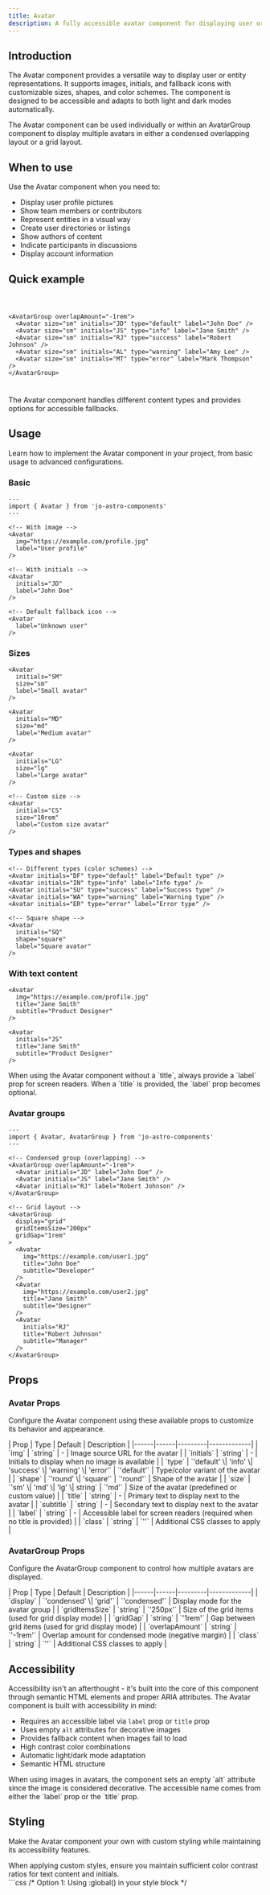 ```yaml
---
title: Avatar
description: A fully accessible avatar component for displaying user or entity images with support for fallbacks, initials, and various customization options.
---
```



## Introduction

The Avatar component provides a versatile way to display user or entity representations. It supports images, initials, and fallback icons with customizable sizes, shapes, and color schemes. The component is designed to be accessible and adapts to both light and dark modes automatically.

<Aside type="note" title="AvatarGroup">
  The Avatar component can be used individually or within an AvatarGroup component to display multiple avatars in either a condensed overlapping layout or a grid layout.
</Aside>

## When to use

Use the Avatar component when you need to:

- Display user profile pictures
- Show team members or contributors
- Represent entities in a visual way
- Create user directories or listings
- Show authors of content
- Indicate participants in discussions
- Display account information

## Quick example

<div class="not-content">
  <div style="display: flex; flex-direction: column; gap: 1.5rem;">
    <div style="display: flex; align-items: center; gap: 1rem;">
      <Avatar
        img="https://images.unsplash.com/photo-1620428268482-cf1851a36764?auto=format&fit=crop&q=100&w=100"
        size="md"
        label="User profile"
      />
      <Avatar
        initials="JD"
        type="info"
        size="md"
        label="John Doe"
      />
      <Avatar
        size="md"
        label="Default user"
      />
    </div>

    <AvatarGroup overlapAmount="-1rem">
      <Avatar size="sm" initials="JD" type="default" label="John Doe" />
      <Avatar size="sm" initials="JS" type="info" label="Jane Smith" />
      <Avatar size="sm" initials="RJ" type="success" label="Robert Johnson" />
      <Avatar size="sm" initials="AL" type="warning" label="Amy Lee" />
      <Avatar size="sm" initials="MT" type="error" label="Mark Thompson" />
    </AvatarGroup>
  </div>

  <p style="margin-top: 1.5rem; font-size: 0.9rem;">The Avatar component handles different content types and provides options for accessible fallbacks.</p>
</div>

## Usage

Learn how to implement the Avatar component in your project, from basic usage to advanced configurations.

### Basic

```astro
---
import { Avatar } from 'jo-astro-components'
---

<!-- With image -->
<Avatar
  img="https://example.com/profile.jpg"
  label="User profile"
/>

<!-- With initials -->
<Avatar
  initials="JD"
  label="John Doe"
/>

<!-- Default fallback icon -->
<Avatar
  label="Unknown user"
/>
```

### Sizes

```astro
<Avatar
  initials="SM"
  size="sm"
  label="Small avatar"
/>

<Avatar
  initials="MD"
  size="md"
  label="Medium avatar"
/>

<Avatar
  initials="LG"
  size="lg"
  label="Large avatar"
/>

<!-- Custom size -->
<Avatar
  initials="CS"
  size="10rem"
  label="Custom size avatar"
/>
```

### Types and shapes

```astro
<!-- Different types (color schemes) -->
<Avatar initials="DF" type="default" label="Default type" />
<Avatar initials="IN" type="info" label="Info type" />
<Avatar initials="SU" type="success" label="Success type" />
<Avatar initials="WA" type="warning" label="Warning type" />
<Avatar initials="ER" type="error" label="Error type" />

<!-- Square shape -->
<Avatar
  initials="SQ"
  shape="square"
  label="Square avatar"
/>
```

### With text content

```astro
<Avatar
  img="https://example.com/profile.jpg"
  title="Jane Smith"
  subtitle="Product Designer"
/>

<Avatar
  initials="JS"
  title="Jane Smith"
  subtitle="Product Designer"
/>
```

<Aside type="tip" title="Accessibility">
  When using the Avatar component without a `title`, always provide a `label` prop for screen readers. When a `title` is provided, the `label` prop becomes optional.
</Aside>

### Avatar groups

```astro
---
import { Avatar, AvatarGroup } from 'jo-astro-components'
---

<!-- Condensed group (overlapping) -->
<AvatarGroup overlapAmount="-1rem">
  <Avatar initials="JD" label="John Doe" />
  <Avatar initials="JS" label="Jane Smith" />
  <Avatar initials="RJ" label="Robert Johnson" />
</AvatarGroup>

<!-- Grid layout -->
<AvatarGroup
  display="grid"
  gridItemsSize="200px"
  gridGap="1rem"
>
  <Avatar
    img="https://example.com/user1.jpg"
    title="John Doe"
    subtitle="Developer"
  />
  <Avatar
    img="https://example.com/user2.jpg"
    title="Jane Smith"
    subtitle="Designer"
  />
  <Avatar
    initials="RJ"
    title="Robert Johnson"
    subtitle="Manager"
  />
</AvatarGroup>
```

## Props

### Avatar Props

Configure the Avatar component using these available props to customize its behavior and appearance.

<div class="props-wrapper">
| Prop | Type | Default | Description |
|------|------|---------|-------------|
| `img` | `string` | - | Image source URL for the avatar |
| `initials` | `string` | - | Initials to display when no image is available |
| `type` | `'default' \| 'info' \| 'success' \| 'warning' \| 'error'` | `'default'` | Type/color variant of the avatar |
| `shape` | `'round' \| 'square'` | `'round'` | Shape of the avatar |
| `size` | `'sm' \| 'md' \| 'lg' \| string` | `'md'` | Size of the avatar (predefined or custom value) |
| `title` | `string` | - | Primary text to display next to the avatar |
| `subtitle` | `string` | - | Secondary text to display next to the avatar |
| `label` | `string` | - | Accessible label for screen readers (required when no title is provided) |
| `class` | `string` | `''` | Additional CSS classes to apply |
</div>

### AvatarGroup Props

Configure the AvatarGroup component to control how multiple avatars are displayed.

<div class="props-wrapper">
| Prop | Type | Default | Description |
|------|------|---------|-------------|
| `display` | `'condensed' \| 'grid'` | `'condensed'` | Display mode for the avatar group |
| `gridItemsSize` | `string` | `'250px'` | Size of the grid items (used for grid display mode) |
| `gridGap` | `string` | `'1rem'` | Gap between grid items (used for grid display mode) |
| `overlapAmount` | `string` | `'-1rem'` | Overlap amount for condensed mode (negative margin) |
| `class` | `string` | `''` | Additional CSS classes to apply |
</div>

## Accessibility

Accessibility isn't an afterthought - it's built into the core of this component through semantic HTML elements and proper ARIA attributes. The Avatar component is built with accessibility in mind:

- Requires an accessible label via `label` prop or `title` prop
- Uses empty `alt` attributes for decorative images
- Provides fallback content when images fail to load
- High contrast color combinations
- Automatic light/dark mode adaptation
- Semantic HTML structure

<Aside type="caution" title="Image avatars">
  When using images in avatars, the component sets an empty `alt` attribute since the image is considered decorative. The accessible name comes from either the `label` prop or the `title` prop.
</Aside>

## Styling

Make the Avatar component your own with custom styling while maintaining its accessibility features.

<Aside type="caution" title="Accessibility considerations">
  When applying custom styles, ensure you maintain sufficient color contrast ratios for text content and initials.
</Aside>

<Tabs>
  <TabItem label="Custom CSS">
    ```css
    /* Option 1: Using :global() in your style block */
    <style>
      :global(.avatar .initials-container) {
        border-width: 3px;
        box-shadow: 0 4px 6px -1px rgb(0 0 0 / 0.1);
      }

      :global(.avatar .title) {
        font-weight: 700;
      }

      :global(.avatar .subtitle) {
        font-style: italic;
      }
    </style>

    /* Option 2: Using is:global on the style tag */
    <style is:global>
      .avatar .initials-container {
        border-width: 3px;
        box-shadow: 0 4px 6px -1px rgb(0 0 0 / 0.1);
      }

      .avatar .title {
        font-weight: 700;
      }

      .avatar .subtitle {
        font-style: italic;
      }
    </style>
    ```
  </TabItem>
  <TabItem label="Tailwind Classes">
    ```astro
    <Avatar
      class="shadow-md hover:shadow-lg transition-shadow duration-300"
      initials="JD"
      label="John Doe"
    />
    ```
  </TabItem>
</Tabs>

<Aside type="note" title="Style scoping">
  Astro components use scoped styles by default. To override component styles, you'll need to use either `:global()` selectors or the `is:global` directive on your style tag.
</Aside>

## Interactive examples

See the Avatar component in action with these practical examples demonstrating different variants and styling options.

### Image avatars with text

<div class="not-content">
  <div style="display: flex; flex-wrap: wrap; gap: 2rem; align-items: center;">
    <Avatar
      img="https://images.unsplash.com/photo-1620428268482-cf1851a36764?auto=format&fit=crop&q=100&w=100"
      title="John Doe"
      subtitle="Astro Developer"
      size="lg"
    />
    <Avatar
      img="https://images.unsplash.com/photo-1620428268482-cf1851a36764?auto=format&fit=crop&q=100&w=100"
      title="Jane Smith"
      subtitle="Astro Designer"
    />
    <Avatar
      img="https://images.unsplash.com/photo-1620428268482-cf1851a36764?auto=format&fit=crop&q=100&w=100"
      title="William Johnson"
      subtitle="Astro Manager"
      size="sm"
    />
  </div>
</div>

### Initials with different types

<div class="not-content">
  <div style="display: flex; flex-wrap: wrap; gap: 1rem; align-items: center;">
    <Avatar initials="DF" type="default" label="Default type" />
    <Avatar initials="IN" type="info" label="Info type" />
    <Avatar initials="SU" type="success" label="Success type" />
    <Avatar initials="WA" type="warning" label="Warning type" />
    <Avatar initials="ER" type="error" label="Error type" />
  </div>
</div>

### Square avatars

<div class="not-content">
  <div style="display: flex; flex-wrap: wrap; gap: 1rem; align-items: center;">
    <Avatar
      shape="square"
      size="5rem"
      initials="MT"
      label="Square avatar with initials"
    />
    <Avatar
      shape="square"
      size="5rem"
      img="https://images.unsplash.com/photo-1620428268482-cf1851a36764?auto=format&fit=crop&q=100&w=100"
      label="Square avatar with image"
    />
    <Avatar
      shape="square"
      size="5rem"
      label="Square avatar with fallback icon"
    />
  </div>
</div>

### Avatar groups

<div class="not-content">
  <div style="margin-bottom: 1.5rem;">
    <h4 style="margin-bottom: 1rem;">Condensed group</h4>
    <AvatarGroup overlapAmount="-1rem">
      <Avatar size="sm" initials="JD" type="default" label="John Doe" />
      <Avatar size="sm" initials="JS" type="info" label="Jane Smith" />
      <Avatar size="sm" initials="RJ" type="success" label="Robert Johnson" />
      <Avatar size="sm" initials="AL" type="warning" label="Amy Lee" />
      <Avatar size="sm" initials="MT" type="error" label="Mark Thompson" />
    </AvatarGroup>
  </div>

  <div>
    <h4 style="margin-bottom: 1rem;">Grid layout</h4>
    <AvatarGroup display="grid" gridItemsSize="150px" gridGap="1rem">
      <Avatar title="Jane" subtitle="Designer" initials="JD" label="Jane Designer" />
      <Avatar title="John" subtitle="Developer" initials="JD" label="John Developer" />
      <Avatar title="Sarah" subtitle="Manager" initials="SM" label="Sarah Manager" />
      <Avatar title="Mike" subtitle="Tester" initials="MT" label="Mike Tester" />
    </AvatarGroup>
  </div>
</div>
